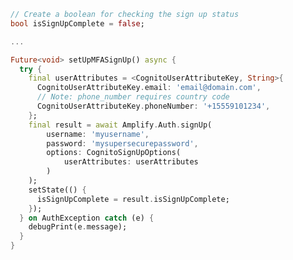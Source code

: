 ```dart
// Create a boolean for checking the sign up status
bool isSignUpComplete = false;

...

Future<void> setUpMFASignUp() async {
  try {
    final userAttributes = <CognitoUserAttributeKey, String>{
      CognitoUserAttributeKey.email: 'email@domain.com',
      // Note: phone_number requires country code
      CognitoUserAttributeKey.phoneNumber: '+15559101234',
    };
    final result = await Amplify.Auth.signUp(
        username: 'myusername',
        password: 'mysupersecurepassword',
        options: CognitoSignUpOptions(
            userAttributes: userAttributes
        )
    );
    setState(() {
      isSignUpComplete = result.isSignUpComplete;
    });
  } on AuthException catch (e) {
    debugPrint(e.message);
  }
}
```

